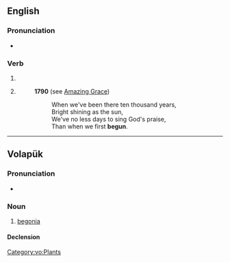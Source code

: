 ==English==

===Pronunciation===
* {{audio|en-us-begun.ogg|Audio (US)|lang=en}}

===Verb===
{{head|en|past participle|cat2=irregular past participles}}

# {{inflection of|begin||past|part|lang=en}}
# {{lb|en|obsolete|_|or|_|nonstandard}} {{en-simple past of|begin}} {{defdate|17th-20th c.}}
#:'''1790''' (see [[w:Amazing Grace|Amazing Grace]])
#::When we've been there ten thousand years,
#::Bright shining as the sun,
#::We've no less days to sing God's praise,
#::Than when we first '''begun'''.

----

==Volapük==

===Pronunciation===
* {{IPA|[beˈɡun]|lang=vo}}

===Noun===
{{vo-noun}}

# [[begonia]]

====Declension====
{{vo-decl-noun}}

[[Category:vo:Plants]]